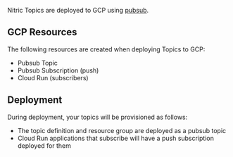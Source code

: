 Nitric Topics are deployed to GCP using [pubsub](https://cloud.google.com/pubsub).

## GCP Resources

The following resources are created when deploying Topics to GCP:

- Pubsub Topic
- Pubsub Subscription (push)
- Cloud Run (subscribers)

## Deployment

During deployment, your topics will be provisioned as follows:

- The topic definition and resource group are deployed as a pubsub topic
- Cloud Run applications that subscribe will have a push subscription deployed for them
